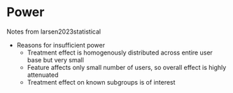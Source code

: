 # Power

Notes from larsen2023statistical

- Reasons for insufficient power
    - Treatment effect is homogenously distributed across entire user base but very small
    - Feature affects only small number of users, so overall effect is highly attenuated
    - Treatment effect on known subgroups is of interest


